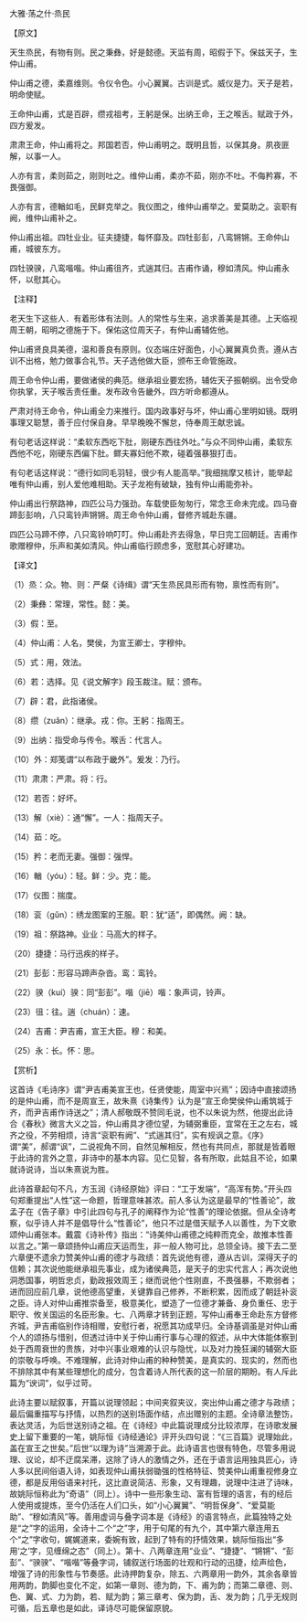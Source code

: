 

大雅·荡之什·烝民

【原文】

天生烝民，有物有则。民之秉彝，好是懿德。天监有周，昭假于下。保兹天子，生仲山甫。

仲山甫之德，柔嘉维则。令仪令色。小心翼翼。古训是式。威仪是力。天子是若，明命使赋。

王命仲山甫，式是百辟，缵戎祖考，王躬是保。出纳王命，王之喉舌。赋政于外，四方爰发。

肃肃王命，仲山甫将之。邦国若否，仲山甫明之。既明且哲，以保其身。夙夜匪解，以事一人。

人亦有言，柔则茹之，刚则吐之。维仲山甫，柔亦不茹，刚亦不吐。不侮矜寡，不畏强御。

人亦有言，德輶如毛，民鲜克举之。我仪图之，维仲山甫举之。爱莫助之。衮职有阙，维仲山甫补之。

仲山甫出祖。四牡业业。征夫捷捷，每怀靡及。四牡彭彭，八鸾锵锵。王命仲山甫，城彼东方。

四牡骙骙，八鸾喈喈。仲山甫徂齐，式遄其归。吉甫作诵，穆如清风。仲山甫永怀，以慰其心。

【注释】

老天生下这些人．有着形体有法则。人的常性与生来，追求善美是其德。上天临视周王朝，昭明之德施于下。保佑这位周天子，有仲山甫辅佐他。

仲山甫贤良具美德，温和善良有原则。仪态端庄好面色，小心翼翼真负责。遵从古训不出格，勉力做事合礼节。天子选他做大臣，颁布王命管施政。

周王命令仲山甫，要做诸侯的典范。继承祖业要宏扬，辅佐天子振朝纲。出令受命你执掌，天子喉舌责任重。发布政令告畿外，四方听命都遵从。

严肃对待王命令，仲山甫全力来推行。国内政事好与坏，仲山甫心里明如镜。既明事理又聪慧，善于应付保自身。早早晚晚不懈怠，侍奉周王献忠诚。

有句老话这样说：“柔软东西吃下肚，刚硬东西往外吐。”与众不同仲山甫，柔软东西他不吃，刚硬东西偏下肚。鳏夫寡妇他不欺，碰着强暴狠打击。

有句老话这样说：“德行如同毛羽轻，很少有人能高举。”我细揣摩又核计，能举起唯有仲山甫，别人爱他难相助。天子龙袍有破缺，独有仲山甫能弥补。

仲山甫出行祭路神，四匹公马力强劲。车载使臣匆匆行，常念王命未完成。四马奋蹄彭彭响，八只鸾铃声锵锵。周王命令仲山甫，督修齐城赴东疆。

四匹公马蹄不停，八只鸾铃响叮叮。仲山甫赴齐去得急，早日完工回朝廷。吉甫作歌赠穆仲，乐声和美如清风。仲山甫临行顾虑多，宽慰其心好建功。

【译文】

（1）烝：众。物、则：严粲《诗缉》谓“天生烝民具形而有物，禀性而有则”。

（2）秉彝：常理，常性。懿：美。

（3）假：至。

（4）仲山甫：人名，樊侯，为宣王卿士，字穆仲。

（5）式：用，效法。

（6）若：选择。见《说文解字》段玉裁注。赋：颁布。

（7）辟：君，此指诸侯。

（8）缵（zuǎn）：继承。戎：你。王躬：指周王。

（9）出纳：指受命与传令。喉舌：代言人。

（10）外：郑笺谓“以布政于畿外”。爰发：乃行。

（11）肃肃：严肃。将：行。

（12）若否：好坏。

（13）解（xiè）：通“懈”。一人：指周天子。

（14）茹：吃。

（15）矜：老而无妻。强御：强悍。

（16）輶（yóu）：轻。鲜：少。克：能。

（17）仪图：揣度。

（18）衮（gǔn）：绣龙图案的王服。职：犹“适”，即偶然。阙：缺。

（19）祖：祭路神。业业：马高大的样子。

（20）捷捷：马行迅疾的样子。

（21）彭彭：形容马蹄声杂沓。鸾：鸾铃。

（22）骙（kuí）骙：同“彭彭”。喈（jiē）喈：象声词，铃声。

（23）徂：往。遄（chuán）：速。

（24）吉甫：尹吉甫，宣王大臣。穆：和美。

（25）永：长。怀：思。

【赏析】

这首诗《毛诗序》谓“尹吉甫美宣王也，任贤使能，周室中兴焉”；因诗中直接颂扬的是仲山甫，而不是周宣王，故朱熹《诗集传》认为是“宣王命樊侯仲山甫筑城于齐，而尹吉甫作诗送之”；清人郝敬既不赞同毛说，也不以朱说为然，他提出此诗合《春秋》微言大义之旨，仲山甫具才德位望，为辅弼重臣，宜常在王之左右，城齐之役，不劳相烦，诗言“衮职有阙”、“式遄其归”，实有规讽之意。《序》谓“美”，郝谓“讽”，二说视角不同，自然见解相反，然也有共同点，那就是皆着眼于此诗的言外之意，非诗中的基本内容。见仁见智，各有所取，此姑且不论，如果就诗说诗，当以朱熹说为胜。

此诗首章起句不凡，方玉润《诗经原始》评曰：“工于发端”，“高浑有势。”开头四句郑重提出“人性”这一命题，哲理意味甚浓。前人多认为这是最早的“性善论”，故孟子在《告子章》中引此四句与孔子的阐释作为论“性善”的理论依据。但从全诗考察，似乎诗人并不是倡导什么“性善论”，他只不过是借天赋予人以善性，为下文歌颂仲山甫张本。戴震《诗补传》指出：“诗美仲山甫德之纯粹而克全，故推本性善以言之。”第一章颂扬仲山甫应天运而生，非一般人物可比，总领全诗。接下去二至六章便不遗余力赞美仲山甫的德才与政绩：首先说他有德，遵从古训，深得天子的信赖；其次说他能继承祖先事业，成为诸侯典范，是天子的忠实代言人；再次说他洞悉国事，明哲忠贞，勤政报效周王；继而说他个性刚直，不畏强暴，不欺弱者；进而回应前几章，说他德高望重，关键靠自己修养，不断积累，因而成了朝廷补衮之臣。诗人对仲山甫推崇备至，极意美化，塑造了一位德才兼备、身负重任、忠于职守、攸关国运的名臣形象。七、八两章才转到正题，写仲山甫奉王命赴东方督修齐城，尹吉甫临别作诗相赠，安慰行者，祝愿其功成早归。全诗基调虽是对仲山甫个人的颂扬与惜别，但透过诗中关于仲山甫行事与心理的叙述，从中大体能体察到处于西周衰世的贵族，对中兴事业艰难的认识与隐忧，以及对力挽狂澜的辅弼大臣的崇敬与呼唤。不难理解，此诗对仲山甫的种种赞美，是真实的、现实的，然而也不排除其中有某些理想化的成分，包含着诗人所代表的这一阶层的期盼。有人斥此篇为“谀词”，似乎过苛。

此诗主要以赋叙事，开篇以说理领起；中间夹叙夹议，突出仲山甫之德才与政绩；最后偏重描写与抒情，以热烈的送别场面作结，点出赠别的主题。全诗章法整饬，表达灵活，为后世送别诗之祖。在《诗经》中此篇说理成分比较浓厚，在诗歌发展史上留下重要的一笔，姚际恒《诗经通论》评开头四句说：“《三百篇》说理始此，盖在宣王之世矣。”后世“以理为诗”当溯源于此。此诗语言也很有特色，尽管多用说理、议论，却不迂腐呆滞，这除了诗人的激情之外，还在于语言运用独具匠心，诗人多以民间俗语入诗，如表现仲山甫扶弱锄强的性格特征、赞美仲山甫重视修身立德，都是反用俗语来衬托，这比直说简洁、形象，又有理趣，说理中注进了诗味，故姚际恒称此为“奇语”（同上）。诗中一些形象生动、富有哲理的语言，有的经后人使用或提炼，至今仍活在人们口头，如“小心翼翼”、“明哲保身”、“爱莫能助”、“穆如清风”等。善用虚词与叠字词本是《诗经》的语言特点，此篇独特之处是“之”字的运用，全诗十二个“之”字，用于句尾的有九个，其中第六章连用五个“之”字收句，娓娓道来，委婉有致，起到了特有的抒情效果，姚际恒指出“多用‘之’字，见缠绵之态”（同上）。第十、八两章连用“业业”、“捷捷”、“锵锵”、“彭彭”、“骙骙”、“喈喈”等叠字词，铺叙送行场面的壮观和行动的迅捷，绘声绘色，增强了诗的形象性与节奏感。此诗押韵复杂，除五、六两章用一韵外，其余各章皆用两韵，韵脚也变化不定，如第一章则、德为韵，下、甫为韵；而第二章德、则、色、翼、式、力为韵，若、赋为韵；第三章考、保为韵，舌、发为韵；几乎无规则可循，后五章也是如此，译诗尽可能保留原貌。

